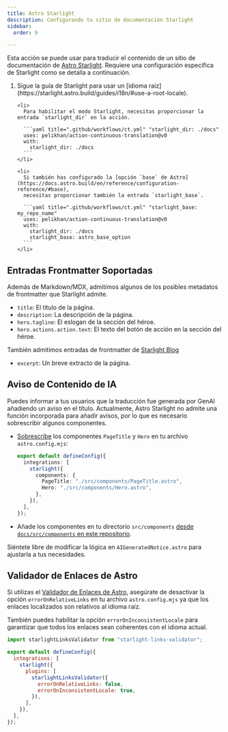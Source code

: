 ```yaml
---
title: Astro Starlight
description: Configurando tu sitio de documentación Starlight
sidebar:
  order: 9

---
```



Esta acción se puede usar para traducir el contenido de un sitio de documentación de [Astro Starlight](https://starlight.astro.build/).
Requiere una configuración específica de Starlight como se detalla a continuación.

<Steps>
  <ol>
    <li>
      Sigue la guía de Starlight para usar un [idioma raíz](https://starlight.astro.build/guides/i18n/#use-a-root-locale).
    </li>

    <li>
      Para habilitar el modo Starlight, necesitas proporcionar la entrada `starlight_dir` en la acción.

      ```yaml title=".github/workflows/ct.yml" "starlight_dir: ./docs"
      uses: pelikhan/action-continuous-translation@v0
      with:
        starlight_dir: ./docs
      ```
    </li>

    <li>
      Si también has configurado la [opción `base` de Astro](https://docs.astro.build/en/reference/configuration-reference/#base),
      necesitas proporcionar también la entrada `starlight_base`.

      ```yaml title=".github/workflows/ct.yml" "starlight_base: my_repo_name"
      uses: pelikhan/action-continuous-translation@v0
      with:
        starlight_dir: ./docs
        starlight_base: astro_base_option
      ```
    </li>
  </ol>
</Steps>

## Entradas Frontmatter Soportadas

Además de Markdown/MDX, admitimos algunos de los posibles metadatos de frontmatter que Starlight admite.

* `title`: El título de la página.
* `description`: La descripción de la página.
* `hero.tagline`: El eslogan de la sección del héroe.
* `hero.actions.action.text`: El texto del botón de acción en la sección del héroe.

También admitimos entradas de frontmatter de [Starlight Blog](https://starlight-blog-docs.vercel.app/)

* `excerpt`: Un breve extracto de la página.

## Aviso de Contenido de IA

Puedes informar a tus usuarios que la traducción fue generada por GenAI
añadiendo un aviso en el título. Actualmente, Astro Starlight no admite una función incorporada para añadir avisos,
por lo que es necesario sobrescribir algunos componentes.

* [Sobrescribe](https://starlight.astro.build/guides/overriding-components/#how-to-override) los componentes `PageTitle` y `Hero` en tu archivo `astro.config.mjs`:

  ```ts title="astro.config.mjs"
  export default defineConfig({
    integrations: [
      starlight({
        components: {
          PageTitle: "./src/components/PageTitle.astro",
          Hero: "./src/components/Hero.astro",
        },
      }),
    ],
  });
  ```

* Añade los componentes en tu directorio `src/components` [desde `docs/src/components` en este repositorio](https://github.com/pelikhan/action-continuous-translation/tree/main/docs/src/components).

Siéntete libre de modificar la lógica en `AIGeneratedNotice.astro` para ajustarla a tus necesidades.

## Validador de Enlaces de Astro

Si utilizas el [Validador de Enlaces de Astro](https://github.com/HiDeoo/starlight-links-validator),
asegúrate de desactivar la opción `errorOnRelativeLinks` en tu archivo `astro.config.mjs`
ya que los enlaces localizados son relativos al idioma raíz.

También puedes habilitar la opción `errorOnInconsistentLocale` para garantizar que todos los enlaces sean coherentes con el idioma actual.

```js title="astro.config.mjs" "errorOnRelativeLinks: false"
import starlightLinksValidator from "starlight-links-validator";

export default defineConfig({
  integrations: [
    starlight({
      plugins: [
        starlightLinksValidator({
          errorOnRelativeLinks: false,
          errorOnInconsistentLocale: true,
        }),
      ],
    }),
  ],
});
```

